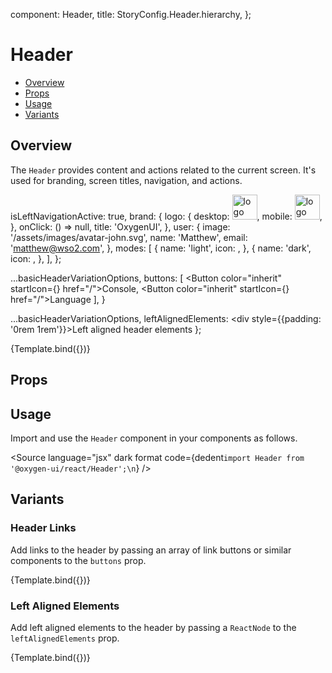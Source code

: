 
  component: Header,
  title: StoryConfig.Header.hierarchy,
};

<Meta title={meta.title} component={meta.component} />


# Header

- [Overview](#overview)
- [Props](#props)
- [Usage](#usage)
- [Variants](#variants)

## Overview

The `Header` provides content and actions related to the current screen. It's used for branding, screen titles,
navigation, and actions.

  isLeftNavigationActive: true,
  brand: {
    logo: {
      desktop: <img src="/assets/images/oxygen-ui-logo-mini.svg" alt="logo" height="40" />,
      mobile: <img src="/assets/images/oxygen-ui-logo-mini.svg" alt="logo" height="40" />,
    },
    onClick: () => null,
    title: 'OxygenUI',
  },
  user: {
    image: '/assets/images/avatar-john.svg',
    name: 'Matthew',
    email: 'matthew@wso2.com',
  },
  modes: [
    {
      name: 'light',
      icon: <SunIcon />,
    },
    {
      name: 'dark',
      icon: <CrescentBrightIcon />,
    },
  ],
};

  ...basicHeaderVariationOptions,
  buttons: [
    <Button color="inherit" startIcon={<LogsIcon />} href="/">Console</Button>,
    <Button color="inherit" startIcon={<LanguagesIcon />} href="/">Language</Button>
  ],
}

  ...basicHeaderVariationOptions,
  leftAlignedElements: <div style={{padding: '0rem 1rem'}}>Left aligned header elements</div>
};

<Canvas>
  <Story
    name="Overview"
    parameters={withDesign('Header', 'Overview', {})}
    args={basicHeaderVariationOptions}
  >
    {Template.bind({})}
  </Story>
</Canvas>

## Props

<ArgsTable story="Overview" />

## Usage

Import and use the `Header` component in your components as follows.

<Source
  language="jsx"
  dark
  format
  code={dedent`import Header from '@oxygen-ui/react/Header';\n`}
/>

## Variants

### Header Links

Add links to the header by passing an array of link buttons or similar components to the `buttons` prop.

<Canvas>
  <Story
    name="Header Links"
    args={linksVariationOptions}
  >
    {Template.bind({})}
  </Story>
</Canvas>

### Left Aligned Elements

Add left aligned elements to the header by passing a `ReactNode` to the `leftAlignedElements` prop.

<Canvas>
  <Story
    name="Left Aligned Elements"
    args={leftAlignedElementsVariationOptions}
  >
    {Template.bind({})}
  </Story>
</Canvas>
